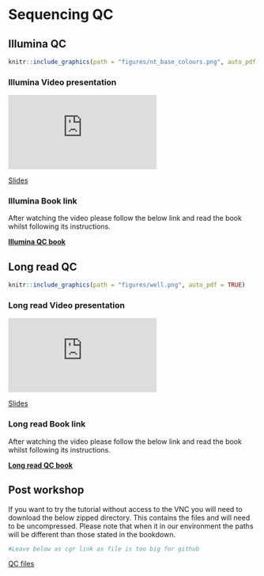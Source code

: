 # Sequencing QC

## Illumina QC

```r
knitr::include_graphics(path = "figures/nt_base_colours.png", auto_pdf = TRUE)
```

### Illumina Video presentation

<div class="container">
<iframe src="https://www.youtube.com/embed/_AcDlI4ezio" 
frameborder="0" allowfullscreen class="video"></iframe>
</div>

[Slides](https://docs.google.com/presentation/d/1cDsANotscTCIaHo9AjTeDIhGdJw7A1oYbPo_8GUoNuk/edit?usp=sharing)

### Illumina Book link

After watching the video please follow the below link and read the book whilst following its instructions.

[__Illumina QC book__](https://neof-workshops.github.io/QC_91wlgv/Illumina/)

## Long read QC

```r
knitr::include_graphics(path = "figures/well.png", auto_pdf = TRUE)
```

### Long read Video presentation

<div class="container">
<iframe src="https://www.youtube.com/embed/DkAnPbb3LQQ" 
frameborder="0" allowfullscreen class="video"></iframe>
</div>

[Slides](https://docs.google.com/presentation/d/1potCBbhlyGvZAbJ8tDWFc1iu2FrH3rPjNQXiVDSr43Q/edit?usp=sharing)

### Long read Book link

After watching the video please follow the below link and read the book whilst following its instructions.

[__Long read QC book__](https://neof-workshops.github.io/QC_91wlgv/Long_read/)

## Post workshop

If you want to try the tutorial without access to the VNC you will need to download the below zipped directory. This contains the files and will need to be uncompressed. Please note that when it in our environment the paths will be different than those stated in the bookdown.

```r
#Leave below as cgr link as file is too big for github
```

[QC files](http://www.cgr.liv.ac.uk/illum/CGRworkshops_2d2a70d27a9db718/downloads/QC_workshop.zip)